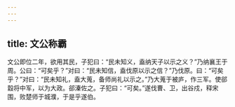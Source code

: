 ```yaml
---
---
---
```

title: 文公称霸
---


文公即位二年，欲用其民，子犯曰：“民未知义，盍纳天子以示之义？”乃纳襄王于周。公曰：“可矣乎？”对曰：“民未知信，盍伐原以示之信？”乃伐原。曰：“可矣乎？”对曰：“民未知礼，盍大蒐，备师尚礼以示之。”乃大蒐于被庐，作三军。使郤縠将中军，以为大政。郤溱佐之。子犯曰：“可矣。”遂伐曹、卫，出谷戍，释宋围，败楚师于城濮，于是乎遂伯。

